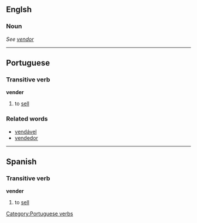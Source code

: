==Englsh==
===Noun===

''See [[vendor]]''

----
==Portuguese==
===Transitive verb===
'''vender'''

#to [[sell]]


===Related words===
*[[vendável]]
*[[vendedor]]

----
==Spanish==
===Transitive verb===
'''vender'''

#to [[sell]]

[[Category:Portuguese verbs]]